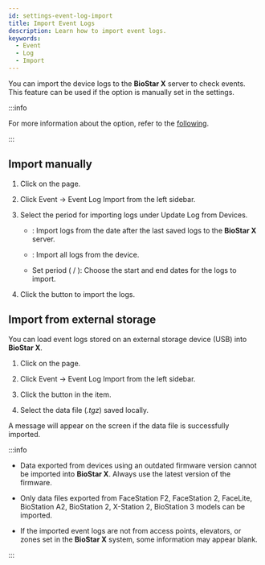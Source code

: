 ```yaml
---
id: settings-event-log-import
title: Import Event Logs
description: Learn how to import event logs.
keywords:
  - Event
  - Log
  - Import
---
```


You can import the device logs to the **BioStar X** server to check events. This feature can be used if the <Cmd sid='setting.server.logUploadType' product='2' /> option is manually set in the <Cmd sid='setting.server' product='2' /> settings.

:::info

For more information about the <Cmd sid='setting.server.logUploadType' product='2' /> option, refer to the [following](settings-server-server#general).

:::

## Import manually

1. Click <Cmd sid='shell.header.setting' /> on the <Cmd sid='shell.header.launcher' /> page.

2. Click <Cmd>Event</Cmd> → <Cmd>Event Log Import</Cmd> from the left sidebar.

3. Select the period for importing logs under <Cmd>Update Log from Devices</Cmd>.

   * <Cmd sid='monitoring.updateLog.latest' product='2' />: Import logs from the date after the last saved logs to the **BioStar X** server.

   * <Cmd sid='monitoring.updateLog.all' product='2' />: Import all logs from the device.

   * Set period (<Cmd sid='monitoring.updateLog.from' product='2' /> / <Cmd sid='monitoring.updateLog.to' product='2' />): Choose the start and end dates for the logs to import.

4. Click the <Cmd sid='button.updateLog' product='2' /> button to import the logs.

## Import from external storage

You can load event logs stored on an external storage device (USB) into **BioStar X**.

1. Click <Cmd sid='shell.header.setting' /> on the <Cmd sid='shell.header.launcher' /> page.

2. Click <Cmd>Event</Cmd> → <Cmd>Event Log Import</Cmd> from the left sidebar.

3. Click the button in the <Cmd sid='menu.dataImport' product='2' /> item.

4. Select the data file (*.tgz*) saved locally.

A message will appear on the screen if the data file is successfully imported.

:::info

* Data exported from devices using an outdated firmware version cannot be imported into **BioStar X**. Always use the latest version of the firmware.

* Only data files exported from FaceStation F2, FaceStation 2, FaceLite, BioStation A2, BioStation 2, X-Station 2, BioStation 3 models can be imported.

* If the imported event logs are not from access points, elevators, or zones set in the **BioStar X** system, some information may appear blank.

:::
